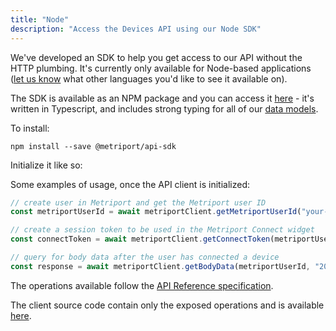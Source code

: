 ```yaml
---
title: "Node"
description: "Access the Devices API using our Node SDK"
---
```


We've developed an SDK to help you get access to our API without the HTTP plumbing. It's currently only available for
Node-based applications ([let us know](https://www.metriport.com/contact-us) what other languages you'd like to see it available on).

The SDK is available as an NPM package and you can access it [here](https://www.npmjs.com/package/@metriport/api-sdk) - it's written
in Typescript, and includes strong typing for all of our [data models](/devices-api/more-info/models).

To install:

```shell
npm install --save @metriport/api-sdk
```

Initialize it like so:

<Snippet file="devices-api-init.mdx" />

Some examples of usage, once the API client is initialized:

```typescript
// create user in Metriport and get the Metriport user ID
const metriportUserId = await metriportClient.getMetriportUserId("your-internal-user-id");

// create a session token to be used in the Metriport Connect widget
const connectToken = await metriportClient.getConnectToken(metriportUserId);

// query for body data after the user has connected a device
const response = await metriportClient.getBodyData(metriportUserId, "2023-01-01");
```

The operations available follow the [API Reference specification](/devices-api/api-reference).

The client source code contain only the exposed operations and is available
[here](https://github.com/metriport/metriport/blob/master/packages/api-sdk/src/devices/client/metriport.ts).
